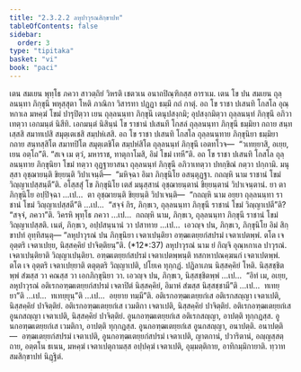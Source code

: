 ```yaml
---
title: "2.3.2.2 ลหุปาวุรณสิกฺขาปท"
tableOfContents: false
sidebar:
  order: 3
type: "tipitaka"
basket: "vi"
book: "paci"
---
```



<DynamicBreadcrumb />

<Division number="788" book="paci">

<Paragraph number="2552" book="paci">
เตน สมเยน พุทฺโธ ภควา สาวตฺถิยํ วิหรติ เชตวเน อนาถปิณฺฑิกสฺส อาราเม. เตน โข ปน สมเยน ถุลฺลนนฺทา ภิกฺขุนี พหุสฺสุตา โหติ ภาณิกา วิสารทา ปฏฺฏา ธมฺมึ กถํ กาตุํ. อถ โข ราชา ปเสนทิ โกสโล อุณฺหกาเล มหคฺฆํ โขมํ ปารุปิตฺวา เยน ถุลฺลนนฺทา ภิกฺขุนี เตนุปสงฺกมิ; อุปสงฺกมิตฺวา ถุลฺลนนฺทํ ภิกฺขุนึ อภิวาเทตฺวา เอกมนฺตํ นิสีทิ. เอกมนฺตํ นิสินฺนํ โข ราชานํ ปเสนทึ โกสลํ ถุลฺลนนฺทา ภิกฺขุนี ธมฺมิยา กถาย สนฺทเสฺสสิ สมาทเปสิ สมุตฺเตเชสิ สมฺปหํเสสิ. อถ โข ราชา ปเสนทิ โกสโล ถุลฺลนนฺทาย ภิกฺขุนิยา ธมฺมิยา กถาย สนฺทสฺสิโต สมาทปิโต สมุตฺเตชิโต สมฺปหํสิโต ถุลฺลนนฺทํ ภิกฺขุนึ เอตทโวจ—  “วเทยฺยาสิ, อเยฺย, เยน อตฺโถ”ติ. “สเจ เม ตฺวํ, มหาราช, ทาตุกาโมสิ, อิมํ โขมํ เทหี”ติ. อถ โข ราชา ปเสนทิ โกสโล ถุลฺลนนฺทาย ภิกฺขุนิยา โขมํ ทตฺวา อุฏฺฐายาสนา ถุลฺลนนฺทํ ภิกฺขุนึ อภิวาเทตฺวา ปทกฺขิณํ กตฺวา ปกฺกามิ. มนุสฺสา อุชฺฌายนฺติ ขิยฺยนฺติ วิปาเจนฺติ—  “มหิจฺฉา อิมา ภิกฺขุนิโย อสนฺตุฏฺฐา. กถญฺหิ นาม ราชานํ โขมํ วิญฺญาเปสฺสนฺตี”ติ.
</Paragraph>

<Paragraph number="2553" book="paci">
อโสฺสสุํ โข ภิกฺขุนิโย เตสํ มนุสฺสานํ อุชฺฌายนฺตานํ ขิยฺยนฺตานํ วิปาเจนฺตานํ. ยา ตา ภิกฺขุนิโย อปฺปิจฺฉา …เป…  ตา อุชฺฌายนฺติ ขิยฺยนฺติ วิปาเจนฺติ—  “กถญฺหิ นาม อยฺยา ถุลฺลนนฺทา ราชานํ โขมํ วิญฺญาเปสฺสตี”ติ …เป…  “สจฺจํ กิร, ภิกฺขเว, ถุลฺลนนฺทา ภิกฺขุนี ราชานํ โขมํ วิญฺญาเปตี”ติ? “สจฺจํ, ภควา”ติ. วิครหิ พุทฺโธ ภควา …เป…  กถญฺหิ นาม, ภิกฺขเว, ถุลฺลนนฺทา ภิกฺขุนี ราชานํ โขมํ วิญฺญาเปสฺสติ. เนตํ, ภิกฺขเว, อปฺปสนฺนานํ วา ปสาทาย …เป…  เอวญฺจ ปน, ภิกฺขเว, ภิกฺขุนิโย อิมํ สิกฺขาปทํ อุทฺทิสนฺตุ—
</Paragraph>

</Division>
<Division number="789" book="paci">

<Paragraph number="2554" book="paci">
<Emphasis>“ลหุปาวุรณํ ปน ภิกฺขุนิยา เจตาเปนฺติยา อฑฺฒเตยฺยกํสปรมํ เจตาเปตพฺพํ. ตโต เจ อุตฺตริ เจตาเปยฺย, นิสฺสคฺคิยํ ปาจิตฺติยนฺ”</Emphasis>ติ. (*12*:<Emphasis>37</Emphasis>)
</Paragraph>

</Division>
<Division number="790" book="paci">

<Paragraph number="2555" book="paci">
<Emphasis>ลหุปาวุรณํ</Emphasis> นาม ยํ กิญฺจิ อุณฺหกาเล ปาวุรณํ.
</Paragraph>

<Paragraph number="2556" book="paci">
<Emphasis>เจตาเปนฺติยา</Emphasis>ติ วิญฺญาเปนฺติยา.
</Paragraph>

<Paragraph number="2557" book="paci">
<Emphasis>อฑฺฒเตยฺยกํสปรมํ เจตาเปตพฺพนฺ</Emphasis>ติ ทสกหาปณคฺฆนกํ เจตาเปตพฺพํ.
</Paragraph>

<Paragraph number="2558" book="paci">
<Emphasis>ตโต เจ อุตฺตริ เจตาเปยฺยา</Emphasis>ติ ตตุตฺตริ วิญฺญาเปติ, ปโยเค ทุกฺกฏํ. ปฏิลาเภน นิสฺสคฺคิยํ โหติ. นิสฺสชฺชิตพฺพํ สํฆสฺส วา คณสฺส วา เอกภิกฺขุนิยา วา. เอวญฺจ ปน, ภิกฺขเว, นิสฺสชฺชิตพฺพํ …เป…  “อิทํ เม, อเยฺย, ลหุปาวุรณํ อติเรกอฑฺฒเตยฺยกํสปรมํ เจตาปิตํ นิสฺสคฺคิยํ, อิมาหํ สํฆสฺส นิสฺสชฺชามี”ติ …เป…  ทเทยฺยา”ติ …เป…  ทเทยฺยุนฺ”ติ …เป…  อยฺยาย ทมฺมี”ติ.
</Paragraph>

</Division>
<Division number="791" book="paci">

<Paragraph number="2559" book="paci">
อติเรกอฑฺฒเตยฺยกํเส อติเรกสญฺญา เจตาเปติ, นิสฺสคฺคิยํ ปาจิตฺติยํ. อติเรกอฑฺฒเตยฺยกํเส เวมติกา เจตาเปติ, นิสฺสคฺคิยํ ปาจิตฺติยํ. อติเรกอฑฺฒเตยฺยกํเส อูนกสญฺญา เจตาเปติ, นิสฺสคฺคิยํ ปาจิตฺติยํ.
</Paragraph>

<Paragraph number="2560" book="paci">
อูนกอฑฺฒเตยฺยกํเส อติเรกสญฺญา, อาปตฺติ ทุกฺกฏสฺส. อูนกอฑฺฒเตยฺยกํเส เวมติกา, อาปตฺติ ทุกฺกฏสฺส. อูนกอฑฺฒเตยฺยกํเส อูนกสญฺญา, อนาปตฺติ.
</Paragraph>

</Division>
<Division number="792" book="paci">

<Paragraph number="2561" book="paci">
อนาปตฺติ—  อฑฺฒเตยฺยกํสปรมํ เจตาเปติ, อูนกอฑฺฒเตยฺยกํสปรมํ เจตาเปติ, ญาตกานํ, ปวาริตานํ, อญฺญสฺสตฺถาย, อตฺตโน ธเนน, มหคฺฆํ เจตาเปตุกามสฺส อปฺปคฺฆํ เจตาเปติ, อุมฺมตฺติกาย, อาทิกมฺมิกายาติ.

</Paragraph>
</Division>

<Paragraph number="2562" type="center" book="paci">
ทฺวาทสมสิกฺขาปทํ นิฏฺฐิตํ.
</Paragraph>